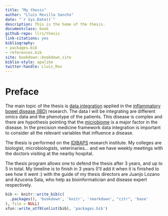 ```yaml
---
title: "My thesis"
author: "Lluís Revilla Sancho"
date: "`r Sys.Date()`"
description: This is the home of the thesis.
documentclass: book
github-repo: llrs/thesis
link-citations: yes
bibliography:
- packages.bib
- references.bib
site: bookdown::bookdown_site
biblio-style: apalike
twitter-handle: Lluis_Rev
---
```


# Preface {-}

The main topic of the thesis is [data
integration](https://en.wikipedia.org/wiki/Data_integration) applied in the
[inflammatory bowel disease
(IBD)](https://en.wikipedia.org/wiki/Inflammatory_bowel_disease) research. The
data I will be integrating are different omics data and the phenotype of the
patients. This disease is complex and there are hypothesis pointing that the
[microbiome](https://en.wikipedia.org/wiki/Microbiota) is a major factor in the
disease. In the precision medicine framework data integration is important to
consider all the relevant variables that influence a disease.

The thesis is performed on the [IDIBAPS](http://www.idibaps.org/) research
institute. My colleges are biologist, microbiologists, veterinaries... and we
have weekly meetings with the doctors visiting at the nearby hospital.

The thesis program allows one to defend the thesis after 3 years, and up to 5 in
total. My timeline is to finish in 3 years (I'll add it when it is finished to
see how it went :) with the guide of my thesis directors are Juanjo Lozano and
Azucena Sala, who help as bioinformatician and disease expert respectively.

```r
bib <- knitr::write_bib(c(
  .packages(), 'bookdown', 'knitr', 'rmarkdown', "citr", 'base'
), file = NULL)
xfun::write_utf8(unlist(bib), 'packages.bib')
```

